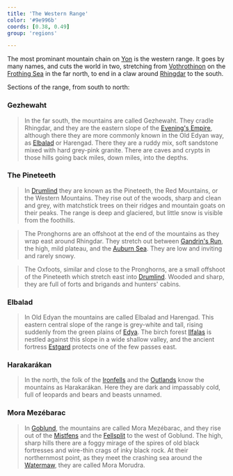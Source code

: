 ```yaml
---
title: 'The Western Range'
color: '#9e996b'
coords: [0.38, 0.49]
group: 'regions'

---
```


The most prominant mountain chain on [Yon]() is the western range. It goes by many names, and cuts the world in two, stretching from [Vothrothinon]() on the [Frothing Sea]() in the far north, to end in a claw around [Rhingdar]() to the south.

Sections of the range, from south to north:

### Gezhewaht

> In the far south, the mountains are called Gezhewaht. They cradle Rhingdar, and they are the eastern slope of the [Evening's Empire](eveningsempire), although there they are more commonly known in the Old Edyan way, as [Elbalad](mountains#elbalad) or Harengad. There they are a ruddy mix, soft sandstone mixed with hard grey-pink granite. There are caves and crypts in those hills going back miles, down miles, into the depths.

### The Pineteeth

> In [Drumlind]() they are known as the Pineteeth, the Red Mountains, or the Western Mountains. They rise out of the woods, sharp and clean and grey, with matchstick trees on their ridges and mountain goats on their peaks. The range is deep and glaciered, but little snow is visible from the foothills.

> The Pronghorns are an offshoot at the end of the mountains as they wrap east around Rhingdar. They stretch out between [Gandrin's Run](), the high, mild plateau, and the [Auburn Sea](auburnsea). They are low and inviting and rarely snowy.

> The Oxfoots, similar and close to the Pronghorns, are a small offshoot of the Pineteeth which stretch east into [Drumlind](). Wooded and sharp, they are full of forts and brigands and hunters' cabins.

### Elbalad

> In Old Edyan the mountains are called Elbalad and Harengad. This eastern central slope of the range is grey-white and tall, rising suddenly from the green plains of [Edya](). The birch forest [Ilfalas]() is nestled against this slope in a wide shallow valley, and the ancient fortress [Estgard]() protects one of the few passes east.

### Harakarákan

> In the north, the folk of the [Ironfells]() and the [Outlands]() know the mountains as Harakarákan. Here they are dark and impassably cold, full of leopards and bears and beasts unnamed.

### Mora Mezébarac

> In [Goblund](), the mountains are called Mora Mezébarac, and they rise out of the [Mistfens](goblund) and the [Fellsplit](ironfells) to the west of Goblund. The high, sharp hills there are a foggy mirage of the spires of old black fortresses and wire-thin crags of inky black rock. At their northernmost point, as they meet the crashing sea around the [Watermaw](), they are called Mora Morudra.